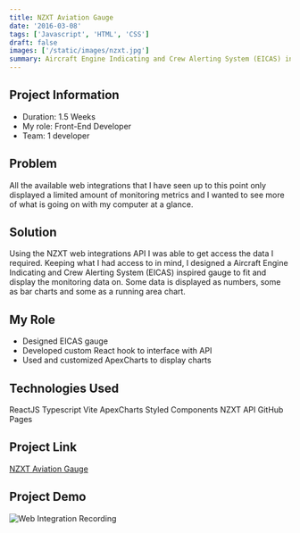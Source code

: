 ```yaml
---
title: NZXT Aviation Gauge
date: '2016-03-08'
tags: ['Javascript', 'HTML', 'CSS']
draft: false
images: ['/static/images/nzxt.jpg']
summary: Aircraft Engine Indicating and Crew Alerting System (EICAS) inspired gauge using the NZXT web integrations API.
---
```



## Project Information

- Duration: 1.5 Weeks
- My role: Front-End Developer
- Team: 1 developer

## Problem

All the available web integrations that I have seen up to this point only displayed a limited amount of monitoring metrics and I wanted to see more of what is going on with my computer at a glance.

## Solution

Using the NZXT web integrations API I was able to get access the data I required. Keeping what I had access to in mind, I designed a Aircraft Engine Indicating and Crew Alerting System (EICAS) inspired gauge to fit and display the monitoring data on. Some data is displayed as numbers, some as bar charts and some as a running area chart.

## My Role

- Designed EICAS gauge
- Developed custom React hook to interface with API
- Used and customized ApexCharts to display charts

## Technologies Used

<Badge variant="outlineLarge">ReactJS</Badge>
<Badge variant="outlineLarge">Typescript</Badge>
<Badge variant="outlineLarge">Vite</Badge>
<Badge variant="outlineLarge">ApexCharts</Badge>
<Badge variant="outlineLarge">Styled Components</Badge>
<Badge variant="outlineLarge">NZXT API</Badge>
<Badge variant="outlineLarge">GitHub Pages</Badge>

## Project Link

[NZXT Aviation Gauge](https://github.com/ReinhardtBotha/NZXT-aviation)

## Project Demo

![Web Integration Recording](/static/images/nzxt-recording.gif)
